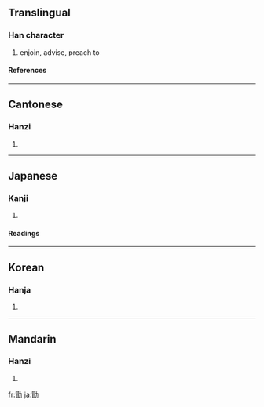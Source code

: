 ==Translingual==
===Han character===
{{Han char|rn=19|rad=力|as=09|sn=11|four=6462<sub>7</sub>|canj=日山大尸 (AUKS)}}
# enjoin, advise, preach to
====References====
{{Han ref|kx=0148.170|dkj=02391|dj=0334.010|hdz=10375.040|uh=52D6|ud=21206|bh=D46D|bd=54381}}
----
==Cantonese==
===Hanzi===
{{yue-hanzi|jyut=|y=yuk1}}
# {{defn|Cantonese}}
----
==Japanese==
===Kanji===
{{ja-kanji|grade=|rs=力09}}
# {{defn|Japanese}} 
====Readings====
{{ja-readings|on=[[きゃく]] (kyaku), [[こく]] (koku), [[ぼう]] (bō)|kun=[[つとめる]] (tsutomeru)}}
----
==Korean==
===Hanja===
{{ko-hanja|hangeul=욱|rv=uk|mr=uk}}
# {{defn|Korean}}
----
==Mandarin==
===Hanzi===
{{cmn-hanzi|pin=[[xù]] ([[xu4]])|wg=hsü<sup>4</sup>}}
# {{defn|Mandarin}}

[[fr:勖]]
[[ja:勖]]
